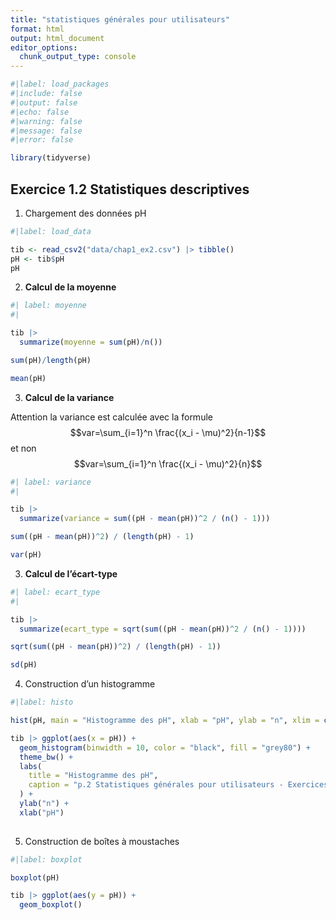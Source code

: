 ```yaml
---
title: "statistiques générales pour utilisateurs"
format: html
output: html_document
editor_options: 
  chunk_output_type: console
---
```


```r
#|label: load_packages
#|include: false
#|output: false
#|echo: false
#|warning: false
#|message: false
#|error: false

library(tidyverse)

```




## Exercice 1.2 Statistiques descriptives

1. Chargement des données pH

```r
#|label: load_data

tib <- read_csv2("data/chap1_ex2.csv") |> tibble()
pH <- tib$pH
pH

```

2. **Calcul de la moyenne**

```r
#| label: moyenne
#| 

tib |> 
  summarize(moyenne = sum(pH)/n())

sum(pH)/length(pH)

mean(pH)

```

3. **Calcul de la variance**

::: {.callout-note collapse="false"}

Attention la variance est calculée avec la formule $$var=\sum_{i=1}^n \frac{(x_i - \mu)^2}{n-1}$$ et non $$var=\sum_{i=1}^n \frac{(x_i - \mu)^2}{n}$$
:::

```r
#| label: variance
#| 

tib |> 
  summarize(variance = sum((pH - mean(pH))^2 / (n() - 1)))

sum((pH - mean(pH))^2) / (length(pH) - 1)

var(pH)

```

3. **Calcul de l'écart-type**

```r
#| label: ecart_type
#| 

tib |> 
  summarize(ecart_type = sqrt(sum((pH - mean(pH))^2 / (n() - 1))))

sqrt(sum((pH - mean(pH))^2) / (length(pH) - 1))

sd(pH)

```

4. Construction d'un histogramme

```r
#|label: histo

hist(pH, main = "Histogramme des pH", xlab = "pH", ylab = "n", xlim = c(335, 425))

tib |> ggplot(aes(x = pH)) +
  geom_histogram(binwidth = 10, color = "black", fill = "grey80") +
  theme_bw() +
  labs(
    title = "Histogramme des pH",
    caption = "p.2 Statistiques générales pour utilisateurs - Exercices et corrigés"
  ) +
  ylab("n") +
  xlab("pH")
  


```

5. Construction de boîtes à moustaches

```r
#|label: boxplot

boxplot(pH)

tib |> ggplot(aes(y = pH)) +
  geom_boxplot()

```

